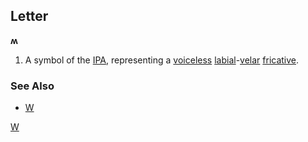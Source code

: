 ==Letter==
'''ʍ'''

#A symbol of the [[IPA]], representing a [[voiceless]] [[labial]]-[[velar]] [[fricative]].
===See Also===
*[[W]]
[[Category:IPA symbols|W]]